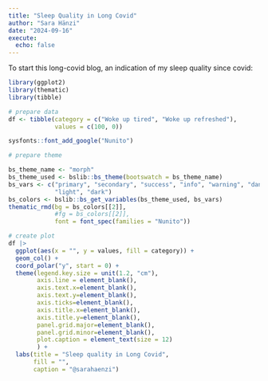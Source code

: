 ```yaml
---
title: "Sleep Quality in Long Covid"
author: "Sara Hänzi"
date: "2024-09-16"
execute:
  echo: false
---
```


To start this long-covid blog, an indication of my sleep quality since covid: 

```r
library(ggplot2)
library(thematic)
library(tibble)

# prepare data
df <- tibble(category = c("Woke up tired", "Woke up refreshed"),
             values = c(100, 0))

sysfonts::font_add_google("Nunito")

# prepare theme

bs_theme_name <- "morph"
bs_theme_used <- bslib::bs_theme(bootswatch = bs_theme_name)
bs_vars <- c("primary", "secondary", "success", "info", "warning", "danger",
             "light", "dark")
bs_colors <- bslib::bs_get_variables(bs_theme_used, bs_vars)
thematic_rmd(bg = bs_colors[[2]],
             #fg = bs_colors[[2]],
             font = font_spec(families = "Nunito"))

```


```r
# create plot
df |>
  ggplot(aes(x = "", y = values, fill = category)) +
  geom_col() +
  coord_polar("y", start = 0) +
  theme(legend.key.size = unit(1.2, "cm"),
        axis.line = element_blank(),
        axis.text.x=element_blank(),
        axis.text.y=element_blank(),
        axis.ticks=element_blank(),
        axis.title.x=element_blank(),
        axis.title.y=element_blank(),
        panel.grid.major=element_blank(),
        panel.grid.minor=element_blank(),
        plot.caption = element_text(size = 12)
        ) +
  labs(title = "Sleep quality in Long Covid",
       fill = "",
       caption = "@sarahaenzi")

```

